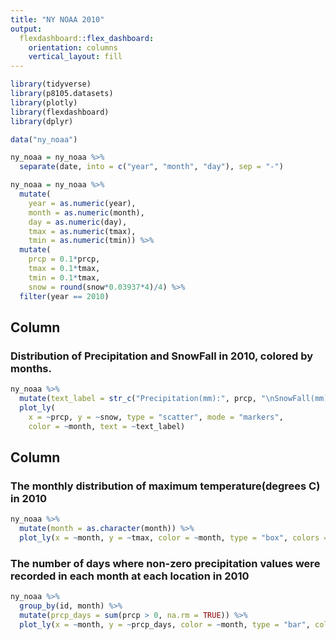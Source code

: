 ```yaml
---
title: "NY NOAA 2010"
output: 
  flexdashboard::flex_dashboard:
    orientation: columns
    vertical_layout: fill
---
```


```r
library(tidyverse)
library(p8105.datasets)
library(plotly)
library(flexdashboard)
library(dplyr)
```


```r
data("ny_noaa")

ny_noaa = ny_noaa %>% 
  separate(date, into = c("year", "month", "day"), sep = "-")

ny_noaa = ny_noaa %>% 
  mutate(
    year = as.numeric(year),
    month = as.numeric(month),
    day = as.numeric(day),
    tmax = as.numeric(tmax),
    tmin = as.numeric(tmin)) %>% 
  mutate(
    prcp = 0.1*prcp, 
    tmax = 0.1*tmax,
    tmin = 0.1*tmax,
    snow = round(snow*0.03937*4)/4) %>% 
  filter(year == 2010)
```

Column {data-width=650}
-----------------------------------------------------------------------

### Distribution of Precipitation and SnowFall in 2010, colored by months. 

```r
ny_noaa %>% 
  mutate(text_label = str_c("Precipitation(mm):", prcp, "\nSnowFall(mm): ", snow)) %>%
  plot_ly(
    x = ~prcp, y = ~snow, type = "scatter", mode = "markers",
    color = ~month, text = ~text_label)
```

Column {data-width=350}
-----------------------------------------------------------------------

### The monthly distribution of maximum temperature(degrees C) in 2010

```r
ny_noaa %>% 
  mutate(month = as.character(month)) %>% 
  plot_ly(x = ~month, y = ~tmax, color = ~month, type = "box", colors = "viridis")

```

### The number of days where non-zero precipitation values were recorded in each month at each location in 2010 

```r
ny_noaa %>% 
  group_by(id, month) %>% 
  mutate(prcp_days = sum(prcp > 0, na.rm = TRUE)) %>% 
  plot_ly(x = ~month, y = ~prcp_days, color = ~month, type = "bar", colors = "viridis")
  
```

